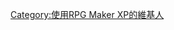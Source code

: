 {{Userbox
  |border-c = #000000
  |border-s = 1
  |id-c     = #D2B48C
  |id-s     = 12
  |id-fc    = #800000		
  |info-c   = #F5DEB3			
  |info-s   = 8
  |info-fc  = #800000	
  |id       = RMXP
  |info     = 該用戶使用[[RPG Maker XP]]製作遊戲。
  |nocat    = {{{nocat|}}}
}}

[[Category:使用RPG Maker XP的維基人]]